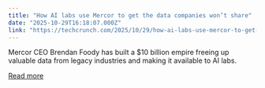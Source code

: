 ```yaml
---
title: "How AI labs use Mercor to get the data companies won’t share"
date: "2025-10-29T16:18:07.000Z"
link: "https://techcrunch.com/2025/10/29/how-ai-labs-use-mercor-to-get-the-data-companies-wont-share/"
---
```


Mercor CEO Brendan Foody has built a $10 billion empire freeing up valuable data from legacy industries and making it available to AI labs.

[Read more](https://techcrunch.com/2025/10/29/how-ai-labs-use-mercor-to-get-the-data-companies-wont-share/)
